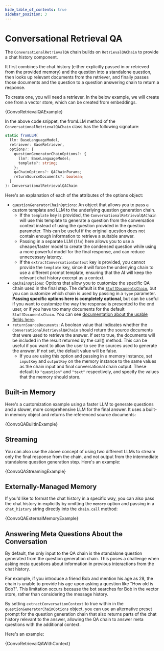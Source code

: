 ```yaml
---
hide_table_of_contents: true
sidebar_position: 3
---
```



# Conversational Retrieval QA

The `ConversationalRetrievalQA` chain builds on `RetrievalQAChain` to provide a chat history component.

It first combines the chat history (either explicitly passed in or retrieved from the provided memory) and the question into a standalone question, then looks up relevant documents from the retriever, and finally passes those documents and the question to a question answering chain to return a response.

To create one, you will need a retriever. In the below example, we will create one from a vector store, which can be created from embeddings.


<CodeBlock language="typescript">{ConvoRetrievalQAExample}</CodeBlock>

In the above code snippet, the fromLLM method of the `ConversationalRetrievalQAChain` class has the following signature:

```typescript
static fromLLM(
  llm: BaseLanguageModel,
  retriever: BaseRetriever,
  options?: {
    questionGeneratorChainOptions?: {
      llm?: BaseLanguageModel;
      template?: string;
    };
    qaChainOptions?: QAChainParams;
    returnSourceDocuments?: boolean;
  }
): ConversationalRetrievalQAChain
```

Here's an explanation of each of the attributes of the options object:

- `questionGeneratorChainOptions`: An object that allows you to pass a custom template and LLM to the underlying question generation chain.
  - If the `template` key is provided, the `ConversationalRetrievalQAChain` will use this template to generate a question from the conversation context instead of using the question provided in the question parameter.
    This can be useful if the original question does not contain enough information to retrieve a suitable answer.
  - Passing in a separate LLM (`llm`) here allows you to use a cheaper/faster model to create the condensed question while using a more powerful model for the final response, and can reduce unnecessary latency.
  - If the `extractConversationContext` key is provided, you cannot provide the `template` key, since it will force the underlying chain to use a different prompt template, ensuring that the AI will keep the relevant chat history excerpt as a context.
- `qaChainOptions`: Options that allow you to customize the specific QA chain used in the final step. The default is the [`StuffDocumentsChain`](/docs/modules/chains/index_related_chains/document_qa), but you can customize which chain is used by passing in a `type` parameter.
  **Passing specific options here is completely optional**, but can be useful if you want to customize the way the response is presented to the end user, or if you have too many documents for the default `StuffDocumentsChain`.
  You can see [documentation about the usable fields here](/docs/api/chains/types/QAChainParams).
- `returnSourceDocuments`: A boolean value that indicates whether the `ConversationalRetrievalQAChain` should return the source documents that were used to retrieve the answer. If set to true, the documents will be included in the result returned by the call() method. This can be useful if you want to allow the user to see the sources used to generate the answer. If not set, the default value will be false.
  - If you are using this option and passing in a memory instance, set `inputKey` and `outputKey` on the memory instance to the same values as the chain input and final conversational chain output. These default to `"question"` and `"text"` respectively, and specify the values that the memory should store.

## Built-in Memory

Here's a customization example using a faster LLM to generate questions and a slower, more comprehensive LLM for the final answer. It uses a built-in memory object and returns the referenced source documents:


<CodeBlock language="typescript">{ConvoQABuiltInExample}</CodeBlock>

## Streaming

You can also use the above concept of using two different LLMs to stream only the final response from the chain, and not output from the intermediate standalone question generation step. Here's an example:


<CodeBlock language="typescript">{ConvoQAStreamingExample}</CodeBlock>

## Externally-Managed Memory

If you'd like to format the chat history in a specific way, you can also pass the chat history in explicitly by omitting the `memory` option and passing in
a `chat_history` string directly into the `chain.call` method:


<CodeBlock language="typescript">{ConvoQAExternalMemoryExample}</CodeBlock>

## Answering Meta Questions About the Conversation

By default, the only input to the QA chain is the standalone question generated from the question generation chain.
This poses a challenge when asking meta questions about information in previous interactions from the chat history.

For example, if you introduce a friend Bob and mention his age as 28, the chain is unable to provide his age upon asking a question like "How old is Bob?".
This limitation occurs because the bot searches for Bob in the vector store, rather than considering the message history.

By setting `extractConversationContext` to true within in the `questionGeneratorChainOptions` object, you can use an alternative preset prompt for the
question generation chain that also returns parts of the chat history relevant to the answer, allowing the QA chain to answer meta questions with the additional context.

Here's an example:


<CodeBlock language="typescript">{ConvoRetrievalQAWithContext}</CodeBlock>
